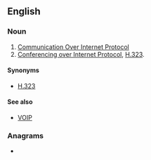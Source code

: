 {{also|coip|cóip}}
==English==

===Noun===
{{en-noun}}

# [[w:Communication Over Internet Protocol|Communication Over Internet Protocol]]
# [[Conferencing over Internet Protocol]], [[w:H.323|H.323]].

====Synonyms====
* [[H.323]]

====See also====
* [[VOIP]]

===Anagrams===
* {{anagrams|en|a=ciop|ICOP|Pico|pico|pico-}}